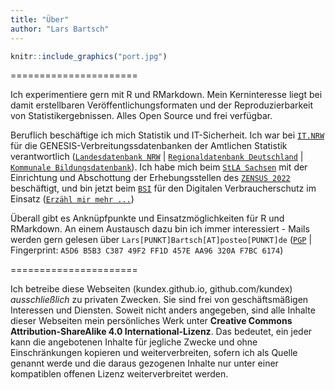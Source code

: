 ```yaml
---
title: "Über"
author: "Lars Bartsch"
---
```


```r
knitr::include_graphics("port.jpg")
```

======================

Ich experimentiere gern mit R und RMarkdown. Mein Kerninteresse liegt bei damit erstellbaren Veröffentlichungsformaten und der Reproduzierbarkeit von Statistikergebnissen. Alles Open Source und frei verfügbar.

Beruflich beschäftige ich mich Statistik und IT-Sicherheit. Ich war bei [`IT.NRW`](https://www.it.nrw.de) für die GENESIS-Verbreitungssdatenbanken der Amtlichen Statistik verantwortlich ([`Landesdatenbank NRW`](https://ldb.nrw) | [`Regionaldatenbank Deutschland`](https://www.regionalstatistik.de) | [`Kommunale Bildungsdatenbank   `](https://www.bildungsmonitoring.de)). Ich habe mich beim [`StLA Sachsen`](https://www.stla.sachsen.de) mit der Einrichtung und Abschottung der Erhebungsstellen des [`ZENSUS 2022`](https://www.zensus2022.de) beschäftigt, und bin jetzt beim [`BSI`](https://www.bsi.bund.de) für den Digitalen Verbraucherschutz im Einsatz ([`Erzähl mir mehr ...`](https://www.xing.com/profile/Lars_Bartsch7))

Überall gibt es Anknüpfpunkte und Einsatzmöglichkeiten für R und RMarkdown. An einem Austausch dazu bin ich immer interessiert - Mails werden gern gelesen über `Lars[PUNKT]Bartsch[AT]posteo[PUNKT]de` ([`PGP`](https://keyserver.ubuntu.com/pks/lookup?op=get&fingerprint=on&search=0xAA96320AF7BC6174) | Fingerprint: `A5D6 B5B3 C387 49F2 FF1D 457E AA96 320A F7BC 6174`)

======================

Ich betreibe diese Webseiten (kundex.github.io, github.com/kundex) *ausschließlich* zu privaten Zwecken. Sie sind frei von geschäftsmäßigen Interessen und Diensten. Soweit nicht anders angegeben, sind alle Inhalte dieser Webseiten mein persönliches Werk unter **Creative Commons Attribution-ShareAlike 4.0 International-Lizenz**. Das bedeutet, ein jeder kann die angebotenen Inhalte für jegliche Zwecke und ohne Einschränkungen kopieren und weiterverbreiten, sofern ich als Quelle genannt werde und die daraus gezogenen Inhalte nur unter einer kompatiblen offenen Lizenz weiterverbreitet werden.
